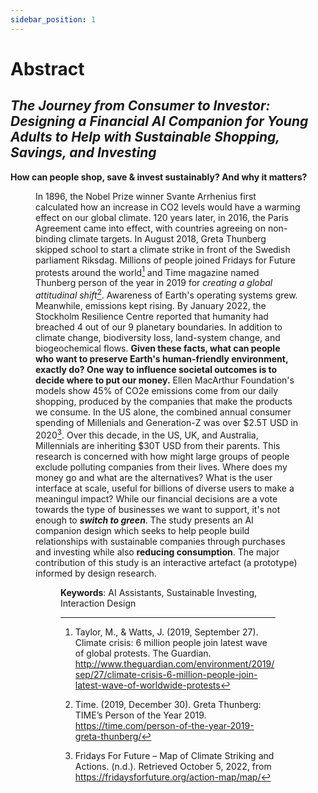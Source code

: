 ```yaml
---
sidebar_position: 1
---
```



# Abstract

## *The Journey from Consumer to Investor: Designing a Financial AI Companion for Young Adults to Help with Sustainable Shopping, Savings, and Investing*

 **How can people shop, save & invest sustainably? And why it matters?** 

<Figure caption="Climate protest in Geneva on 27th September, 2019" src={Geneve} refURL="https://commons.wikimedia.org/wiki/File:Gr%C3%A8veClimatGen%C3%A8ve-27sept2019-041-RuesBasses.jpg" refTitle="Wikimedia Commons" />

In 1896, the Nobel Prize winner Svante Arrhenius first calculated how an increase in CO2 levels would have a warming effect on our global climate. 120 years later, in 2016, the Paris Agreement came into effect, with countries agreeing on non-binding climate targets. In August 2018, Greta Thunberg skipped school to start a climate strike in front of the Swedish parliament Riksdag. Millions of people joined Fridays for Future protests around the world[^1] and Time magazine named Thunberg person of the year in 2019 for *creating a global attitudinal shift*[^2]. Awareness of Earth's operating systems grew. Meanwhile, emissions kept rising. By January 2022, the Stockholm Resilience Centre reported that humanity had breached 4 out of our 9 planetary boundaries. In addition to climate change, biodiversity loss, land-system change, and biogeochemical flows. **Given these facts, what can people who want to preserve Earth's human-friendly environment, exactly do? One way to influence societal outcomes is to decide where to put our money.** Ellen MacArthur Foundation's models show 45% of CO2e emissions come from our daily shopping, produced by the companies that make the products we consume. In the US alone, the combined annual consumer spending of Millenials and Generation-Z was over $2.5T USD in 2020[^3]. Over this decade, in the US, UK, and Australia, Millennials are inheriting $30T USD from their parents. This research is concerned with how might large groups of people exclude polluting companies from their lives. Where does my money go and what are the alternatives? What is the user interface at scale, useful for billions of diverse users to make a meaningul impact? While our financial decisions are a vote towards the type of businesses we want to support, it's not enough to ***switch to green***. The study presents an AI companion design which seeks to help people build relationships with sustainable companies through purchases and investing while also **reducing consumption**. The major contribution of this study is an interactive artefact (a prototype) informed by design research.

<Figure caption="Planetary Boundaries" src={Boundaries} refURL="https://www.stockholmresilience.org/research/planetary-boundaries.html" refTitle="J. Lokrantz/Azote based on Steffen et al. 2015" />

**Keywords**: 
AI Assistants, Sustainable Investing, Interaction Design


[^1]: Taylor, M., & Watts, J. (2019, September 27). Climate crisis: 6 million people join latest wave of global protests. The Guardian. http://www.theguardian.com/environment/2019/sep/27/climate-crisis-6-million-people-join-latest-wave-of-worldwide-protests

[^2]: Time. (2019, December 30). Greta Thunberg: TIME’s Person of the Year 2019. https://time.com/person-of-the-year-2019-greta-thunberg/

[^3]: Fridays For Future – Map of Climate Striking and Actions. (n.d.). Retrieved October 5, 2022, from https://fridaysforfuture.org/action-map/map/

[^4]: Millennials & Gen Z Teens’ Combined Spending Power Is Nearly $3 Trillion in 2020—YPulse. (n.d.). Retrieved October 5, 2022, from https://www.ypulse.com/article/2020/01/09/millennials-gen-z-teens-combined-spending-power-is-nearly-3-trillion-in-2020/

[^5]: Top 100 Largest Sovereign Wealth Fund Rankings by Total Assets—SWFI. (n.d.). Retrieved October 5, 2022, from https://www.swfinstitute.org/fund-rankings/sovereign-wealth-fund

[^6]: Fink, L. (2020). Larry Fink’s Letter to CEOs. BlackRock. https://www.blackrock.com/corporate/investor-relations/larry-fink-ceo-letter

[^7]: Washington Post, 2022

[^8]: Rocky ride ahead for Norway’s $1.2 trillion wealth fund | Reuters. (n.d.). Retrieved October 5, 2022, from https://www.reuters.com/world/europe/norway-sovereign-wealth-fund-ceo-warns-rocky-ride-ahead-2022-05-03/

[^9]: FirstInsight, 2020

[^10]: Turits, 2018


